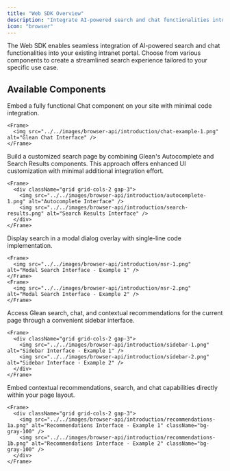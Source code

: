 ```yaml
---
title: "Web SDK Overview"
description: "Integrate AI-powered search and chat functionalities into your intranet portal using Glean's Web SDK components"
icon: "browser"
---
```


The Web SDK enables seamless integration of AI-powered search and chat functionalities into your existing intranet portal. Choose from various components to create a streamlined search experience tailored to your specific use case.

## Available Components

<CardGroup cols={1}>
  <Card 
    title="Glean Chat" 
    icon="comments"
    href="/docs/browser_api/chat">
    Embed a fully functional Chat component on your site with minimal code integration.
    
    <Frame>
      <img src="../../images/browser-api/introduction/chat-example-1.png" alt="Glean Chat Interface" />
    </Frame>
  </Card>

  <Card 
    title="Autocomplete + Search Page" 
    icon="magnifying-glass"
    href="/docs/browser_api/search/search_page">
    Build a customized search page by combining Glean's Autocomplete and Search Results components. This approach offers enhanced UI customization with minimal additional integration effort.
    
    <Frame>
      <div className="grid grid-cols-2 gap-3">
        <img src="../../images/browser-api/introduction/autocomplete-1.png" alt="Autocomplete Interface" />
        <img src="../../images/browser-api/introduction/search-results.png" alt="Search Results Interface" />
      </div>
    </Frame>
  </Card>

  <Card 
    title="Modal Search" 
    icon="window-maximize"
    href="/docs/browser_api/search/modal_search">
    Display search in a modal dialog overlay with single-line code implementation.
    
    <Frame>
      <img src="../../images/browser-api/introduction/nsr-1.png" alt="Modal Search Interface - Example 1" />
    </Frame>
    <Frame>
      <img src="../../images/browser-api/introduction/nsr-2.png" alt="Modal Search Interface - Example 2" />
    </Frame>
  </Card>

  <Card 
    title="Sidebar Search" 
    icon="sidebar"
    href="/docs/browser_api/search/sidebar">
    Access Glean search, chat, and contextual recommendations for the current page through a convenient sidebar interface.
    
    <Frame>
      <div className="grid grid-cols-2 gap-3">
        <img src="../../images/browser-api/introduction/sidebar-1.png" alt="Sidebar Interface - Example 1" />
        <img src="../../images/browser-api/introduction/sidebar-2.png" alt="Sidebar Interface - Example 2" />
      </div>
    </Frame>
  </Card>

  <Card 
    title="Recommendations Component" 
    icon="lightbulb"
    href="/docs/browser_api/search/recommendations_widget">
    Embed contextual recommendations, search, and chat capabilities directly within your page layout.
    
    <Frame>
      <div className="grid grid-cols-2 gap-3">
        <img src="../../images/browser-api/introduction/recommendations-1a.png" alt="Recommendations Interface - Example 1" className="bg-gray-100" />
        <img src="../../images/browser-api/introduction/recommendations-1b.png" alt="Recommendations Interface - Example 2" className="bg-gray-100" />
      </div>
    </Frame>
  </Card>
</CardGroup>